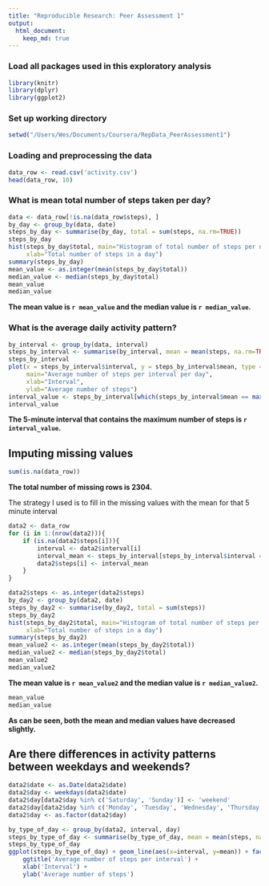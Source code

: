 ```yaml
---
title: "Reproducible Research: Peer Assessment 1"
output: 
  html_document:
    keep_md: true
---
```


### Load all packages used in this exploratory analysis
```R
library(knitr)
library(dplyr)
library(ggplot2)
```

### Set up working directory
```R
setwd("/Users/Wes/Documents/Coursera/RepData_PeerAssessment1")
```

### Loading and preprocessing the data
```R
data_row <- read.csv('activity.csv')
head(data_row, 10)
```

### What is mean total number of steps taken per day?
```R
data <- data_row[!is.na(data_row$steps), ]
by_day <- group_by(data, date)
steps_by_day <- summarise(by_day, total = sum(steps, na.rm=TRUE))
steps_by_day
hist(steps_by_day$total, main="Histogram of total number of steps per day", 
     xlab="Total number of steps in a day")
summary(steps_by_day)
mean_value <- as.integer(mean(steps_by_day$total))
median_value <- median(steps_by_day$total)
mean_value
median_value
```
**The mean value is `r mean_value` and the median value is `r median_value`.**

### What is the average daily activity pattern?
```R
by_interval <- group_by(data, interval)
steps_by_interval <- summarise(by_interval, mean = mean(steps, na.rm=TRUE))
steps_by_interval
plot(x = steps_by_interval$interval, y = steps_by_interval$mean, type = 'l',
     main="Average number of steps per interval per day",
     xlab="Interval",
     ylab="Average number of steps")
interval_value <- steps_by_interval[which(steps_by_interval$mean == max(steps_by_interval$mean)), ]$interval
interval_value
```
**The 5-minute interval that contains the maximum number of steps is `r interval_value`.**


## Imputing missing values
```R
sum(is.na(data_row))
```
**The total number of missing rows is 2304.**  

The strategy I used is to fill in the missing values with the mean for that 5 minute interval
```R
data2 <- data_row
for (i in 1:(nrow(data2))){
    if (is.na(data2$steps[i])){
        interval <- data2$interval[i]
        interval_mean <- steps_by_interval[steps_by_interval$interval == interval, 'mean']
        data2$steps[i] <- interval_mean
    }
}

data2$steps <- as.integer(data2$steps)
by_day2 <- group_by(data2, date)
steps_by_day2 <- summarise(by_day2, total = sum(steps))
steps_by_day2
hist(steps_by_day2$total, main="Histogram of total number of steps per day", 
     xlab="Total number of steps in a day")
summary(steps_by_day2)
mean_value2 <- as.integer(mean(steps_by_day2$total))
median_value2 <- median(steps_by_day2$total)
mean_value2 
median_value2
```
**The mean value is `r mean_value2` and the median value is `r median_value2`.**
```R
mean_value
median_value
```
**As can be seen, both the mean and median values have decreased slightly.**

## Are there differences in activity patterns between weekdays and weekends?
```r
data2$date <- as.Date(data2$date)
data2$day <- weekdays(data2$date)
data2$day[data2$day %in% c('Saturday', 'Sunday')] <- 'weekend'
data2$day[data2$day %in% c('Monday', 'Tuesday', 'Wednesday', 'Thursday', 'Friday')]<- 'weekday'
data2$day <- as.factor(data2$day)

by_type_of_day <- group_by(data2, interval, day)
steps_by_type_of_day <- summarise(by_type_of_day, mean = mean(steps, na.rm=TRUE))
steps_by_type_of_day
ggplot(steps_by_type_of_day) + geom_line(aes(x=interval, y=mean)) + facet_wrap(~day) + 
    ggtitle('Average number of steps per interval') +
    xlab('Interval') +
    ylab('Average number of steps')
```
